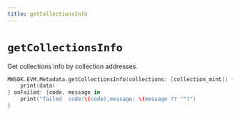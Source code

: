 ```yaml
---
title: getCollectionsInfo
---
```


# `getCollectionsInfo`
Get collections info by collection addresses.

```swift
MWSDK.EVM.Metadata.getCollectionsInfo(collections: [collection_mint]) {data in
    print(data)
} onFailed: {code, message in
    print("failed  code:\(code),message: \(message ?? "")")
}
```